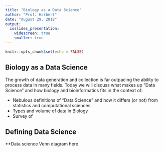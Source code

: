 ```yaml
---
title: "Biology as a Data Science"
author: "Prof. Harbert"
date: "August 29, 2018"
output:
  ioslides_presentation:
    widescreen: true
    smaller: true
---
```


```r
knitr::opts_chunk$set(echo = FALSE)
```

## Biology as a Data Science

The growth of data generation and collection is far outpacing the ability to process data in many fields. Today we will discuss what makes up "Data Science" and how biology and bioinformatics fits in the context of:

- Nebulous definitions of "Data Science" and how it differs (or not) from statistics and computational sciences.
- Types and volume of data in Biology
- Survey of

## Defining Data Science

**Data science Venn diagram here

